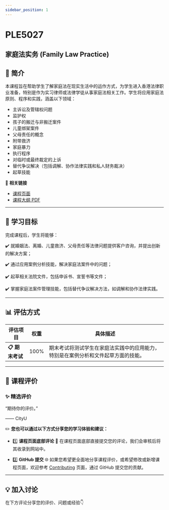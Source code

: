 ```yaml
---
sidebar_position: 1
---
```


# PLE5027
## 家庭法实务 (Family Law Practice)

## **📘 简介**
本课程旨在帮助学生了解家庭法在现实生活中的运作方式，为学生进入香港法律职业准备，特别是作为实习律师或法律学徒从事家庭法相关工作。学生将应用家庭法原则、程序和实践，涵盖以下领域：
- 主诉讼及管辖权问题
- 监护权
- 孩子的搬迁与非搬迁案件
- 儿童绑架案件
- 父母责任的概念
- 附带救济
- 家庭暴力
- 执行程序
- 对临时或最终裁定的上诉
- 替代争议解决（包括调解、协作法律实践和私人财务裁决）
- 起草技能

🔗 **相关链接**
- [课程页面](https://www.cityu.edu.hk/catalogue/pg/202425/course/PLE5027.htm)
- [课程大纲 PDF](https://www.cityu.edu.hk/catalogue/pg/202425/course/PLE5027.pdf)

---

## **🎯 学习目标**

完成课程后，学生将能够：

✔️ 就婚姻法、离婚、儿童救济、父母责任等法律问题提供客户咨询，并提出创新的解决方案；

✔️ 通过应用案例分析技能，解决家庭法案件中的问题；

✔️ 起草相关法院文件，包括申诉书、宣誓书等文件；

✔️ 掌握家庭法案件管理技能，包括替代争议解决方法，如调解和协作法律实践。

---

## **📊 评估方式**

| **评估项目**          | **权重** | **具体描述**                                                                                       |
|----------------------|---------|---------------------------------------------------------------------------------------------------|
| **📋 期末考试**       | 100%    | 期末考试将测试学生在家庭法实践中的应用能力，特别是在案例分析和文件起草方面的技能。             |

---

## **💬 课程评价**

### ✨ **精选评价**
<div className={commentStyles.commentBox}>
    <p className={commentStyles.commentText}>
        “期待你的评价。”
    </p>
    <p className={commentStyles.commentAuthor}>—— CityU</p>
</div>

✏️ **您也可以通过以下方式分享您的学习体验和建议：**

- 1️⃣ **课程页面底部评论**
💬 在课程页面底部直接提交您的评论，我们会审核后将其收录到网站中。

- 2️⃣ **GitHub 提交**
🌐 如果您希望更全面地分享课程评价，或希望修改或新增课程页面，欢迎参考 [Contributing](https://penjc.github.io/cityU-navigator/contributing) 页面，通过 GitHub 提交您的贡献。

---

## **💡 加入讨论**

在下方评论分享您的评价、问题或经验👇
<Utterances />